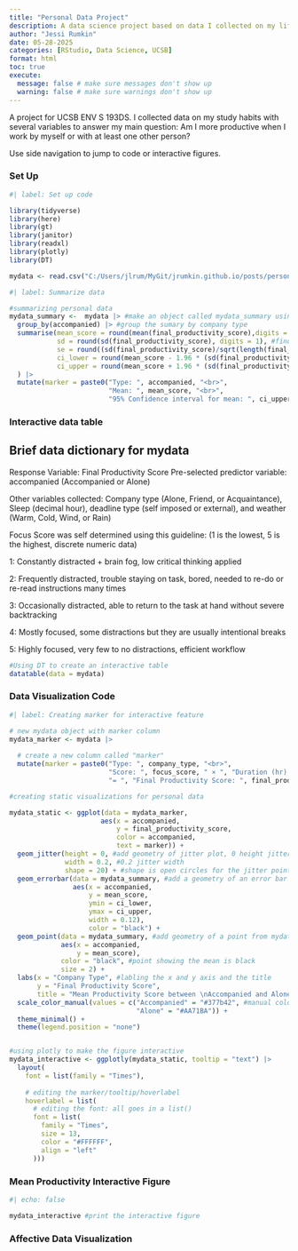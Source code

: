 ```yaml
---
title: "Personal Data Project"
description: A data science project based on data I collected on my life.
author: "Jessi Rumkin"
date: 05-28-2025
categories: [RStudio, Data Science, UCSB]
format: html
toc: true
execute:
  message: false # make sure messages don't show up
  warning: false # make sure warnings don't show up
---
```


A project for UCSB ENV S 193DS. I collected data on my study habits with several variables to answer my main question: Am I more productive when I work by myself or with at least one other person? 

Use side navigation to jump to code or interactive figures.

### Set Up

```r
#| label: Set up code

library(tidyverse)
library(here)
library(gt)
library(janitor)
library(readxl)
library(plotly)
library(DT)

mydata <- read.csv("C:/Users/jlrum/MyGit/jrumkin.github.io/posts/personal-data-project/mydata.csv")

```

```r
#| label: Summarize data

#summarizing personal data
mydata_summary <-  mydata |> #make an object called mydata_summary using mydata file
  group_by(accompanied) |> #group the sumary by company type
  summarise(mean_score = round(mean(final_productivity_score),digits = 1), #find mean
            sd = round(sd(final_productivity_score), digits = 1), #find standard deviation
            se = round((sd(final_productivity_score)/sqrt(length(final_productivity_score))),digits = 1), #find standard error
            ci_lower = round(mean_score - 1.96 * (sd(final_productivity_score)/ sqrt(length(final_productivity_score))),digits = 1), #find lower confidence interval at 95%
            ci_upper = round(mean_score + 1.96 * (sd(final_productivity_score) / sqrt(length(final_productivity_score))),digits = 1) #find upper confidence interval at 95%
  ) |> 
  mutate(marker = paste0("Type: ", accompanied, "<br>",
                         "Mean: ", mean_score, "<br>",
                         "95% Confidence interval for mean: ", ci_upper, " - ", ci_lower))

```

### Interactive data table

::: {.callout-note collapse="true"}
## Brief data dictionary for mydata

Response Variable: Final Productivity Score 
Pre-selected predictor variable: accompanied (Accompanied or Alone)

Other variables collected: Company type (Alone, Friend, or Acquaintance), Sleep (decimal hour), deadline type (self imposed or external), and weather (Warm, Cold, Wind, or Rain)

Focus Score was self determined using this guideline: (1 is the lowest, 5 is the highest, discrete numeric data)

1: Constantly distracted + brain fog, low critical thinking applied

2: Frequently distracted, trouble staying on task, bored, needed to re-do or re-read instructions many times

3: Occasionally distracted, able to return to the task at hand without severe backtracking

4: Mostly focused, some distractions but they are usually intentional breaks

5: Highly focused, very few to no distractions, efficient workflow
:::

```r
#Using DT to create an interactive table
datatable(data = mydata)


```

### Data Visualization Code

```r
#| label: Creating marker for interactive feature

# new mydata object with marker column
mydata_marker <- mydata |>  
  
  # create a new column called "marker" 
  mutate(marker = paste0("Type: ", company_type, "<br>",
                         "Score: ", focus_score, " × ", "Duration (hr): ", duration_decimal_hour, "<br>",
                         "= ", "Final Productivity Score: ", final_productivity_score))


```

```r

#creating static visualizations for personal data

mydata_static <- ggplot(data = mydata_marker,
                       aes(x = accompanied,
                           y = final_productivity_score,
                           color = accompanied,
                           text = marker)) +
  geom_jitter(height = 0, #add geometry of jitter plot, 0 height jitter
              width = 0.2, #0.2 jitter width
              shape = 20) + #shape is open circles for the jitter points
  geom_errorbar(data = mydata_summary, #add a geometry of an error bar from data of mydata_summary
                aes(x = accompanied,
                    y = mean_score,
                    ymin = ci_lower,
                    ymax = ci_upper,
                    width = 0.12),
                    color = "black") +
  geom_point(data = mydata_summary, #add geometry of a point from mydata_summary of the mean productivity score
             aes(x = accompanied,
                 y = mean_score),
             color = "black", #point showing the mean is black
             size = 2) +
  labs(x = "Company Type", #labling the x and y axis and the title
       y = "Final Productivity Score",
       title = "Mean Productivity Score between \nAccompanied and Alone study sessions") +
  scale_color_manual(values = c("Accompanied" = "#377b42", #manual colors for groups 
                                "Alone" = "#AA71BA")) +
  theme_minimal() +
  theme(legend.position = "none")


#using plotly to make the figure interactive
mydata_interactive <- ggplotly(mydata_static, tooltip = "text") |> 
  layout( 
    font = list(family = "Times"),
  
    # editing the marker/tooltip/hoverlabel 
    hoverlabel = list(
      # editing the font: all goes in a list()
      font = list(
        family = "Times",
        size = 13,
        color = "#FFFFFF",
        align = "left"
      )))


```

### Mean Productivity Interactive Figure

```r
#| echo: false

mydata_interactive #print the interactive figure

```

### Affective Data Visualization


